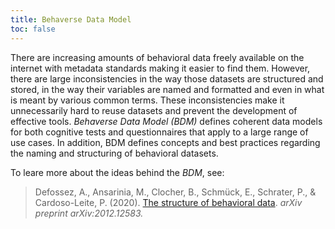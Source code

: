 ```yaml
---
title: Behaverse Data Model
toc: false
---
```



There are increasing amounts of behavioral data freely available on the internet with metadata standards making it easier to find them. However, there are large inconsistencies in the way those datasets are structured and stored, in the way their variables are named and formatted and even in what is meant by various common terms. These inconsistencies make it unnecessarily hard to reuse datasets and prevent the development of effective tools. *Behaverse Data Model (BDM)* defines coherent data models for both cognitive tests and questionnaires that apply to a large range of use cases. In addition, BDM defines concepts and best practices regarding the naming and structuring of behavioral datasets.

To leare more about the ideas behind the *BDM*, see:

> Defossez, A., Ansarinia, M., Clocher, B., Schmück, E., Schrater, P., & Cardoso-Leite, P. (2020). [The structure of behavioral data](https://arxiv.org/abs/2012.12583). *arXiv preprint arXiv:2012.12583.*
